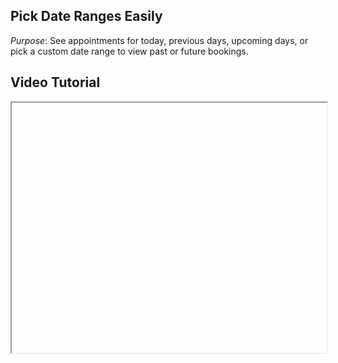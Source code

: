 


<div className="mdx-content">

## Pick Date Ranges Easily



*Purpose*: See appointments for today, previous days, upcoming days, or pick a custom date range to view past or future bookings.

## Video Tutorial



<iframe
  width="100%"
  height="400"
  title="Pick date range tutorial"
  allowFullScreen
  className="rounded-lg"
/>

---

## Steps:



❶ **Open the Calendar**  
On the main dashboard, click on **Calendar** in the left-side menu.

❷ **Find the Date Controls**  
At the top-left of the calendar page, **below the filters**, you’ll see three date control buttons:
- **Previous**
- **Today**
- **Next**

❸ **View Previous Appointments**  
Click the **Previous** button to scroll back and view appointments from earlier days.

❹ **View Upcoming Appointments**  
Click the **Next** button to scroll ahead and see what’s coming up in the following days.

❺ **Jump to Today’s Appointments**  
The **Today** button is highlighted by default.  
If you’ve scrolled away, click it anytime to come back to today’s bookings.

❻ **Pick a Custom Date Range**  
In the **center-top of the calendar**, click on the displayed date (e.g., “15 Jun 2025”)  
A date picker opens. You can now select:
- A **start date** and an **end date**
- The calendar will refresh and display **appointments within that range**

---

**Tip for First-Time Users**:  
This is especially helpful when you're reviewing **past performance**, tracking **busy periods**, or checking **future availability**.

<div className="space-y-4 mt-6">

<div className="my-10 border-t border-gray-200" />

## More questions about this


</div>
<div className="space-y-4 mt-6">
  <details className="bg-white rounded-md p-4 border border-gray-300">
  <summary
    className="font-medium text-base text-gray-900"
    style={{
      backgroundColor: 'transparent',
      outline: 'none',
      cursor: 'pointer',
      userSelect: 'none',
      listStyle: 'none',
    }}
  >Can I view appointments from last month?</summary>
   <p className="mt-2 text-sm text-gray-700">
      Yes, use the date picker to go back and choose any range from the past.
    </p>
  </details>

  <details className="bg-white rounded-md p-4 border border-gray-300">
  <summary
    className="font-medium text-base text-gray-900"
    style={{
      backgroundColor: 'transparent',
      outline: 'none',
      cursor: 'pointer',
      userSelect: 'none',
      listStyle: 'none',
    }}
  >Does this affect my reports?</summary>
    <p className="mt-2 text-sm text-gray-700">
      No, this is only for viewing appointments. Reports are generated separately.
    </p>
  </details>
</div>
</div>

---

<div className="space-y-4 mt-6">

<div className="my-10 border-t border-gray-200" />

<div className="mdx-content mt-10">

Was this article helpful?

<div style={{ display: 'flex', gap: '1rem' }}>
  <button style={{ padding: '0.5rem', borderRadius: '9999px', backgroundColor: '#f0f0f0' }}>
    👍
  </button>
  <button style={{ padding: '0.5rem', borderRadius: '9999px', backgroundColor: '#f0f0f0' }}>
    👎
  </button>
</div>
</div>

---
</div>